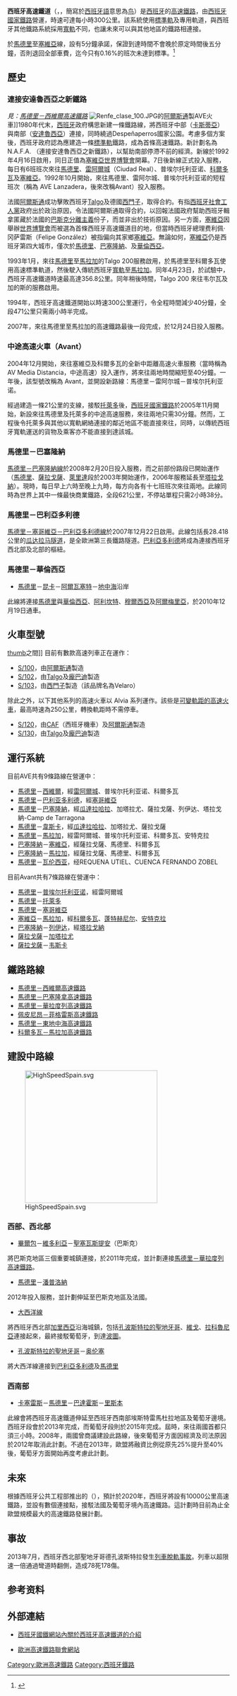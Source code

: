 {{Infobox rail system-route
|rail_name=西班牙高速鐵道<br>Alta Velocidad Española
|bgcolor=
|widthpx=
|locale={{ESP}}
|service_type=[[高速鐵路|高速鐵路]]
|begin_operation=1992年4月21日
|logo_filename=[[File:Renfe_AVE.svg|200px]]
|image_width=250px
|image=Ave Málaga2.jpg
|imagesize=250px
|system_map=Spain High Speed Rail.svg
|mapimage_width=270px
|main_stations=
|fleet_size=
|stations=
|max_speed=
|track_gauge=1435 mm
|operator=[[西班牙國鐵|西班牙國鐵]]
|website=
}}

'''西班牙高速鐵道'''（{{lang-es|'''Alta Velocidad Española'''}}，{{lang|es|'''AVE'''}}，簡寫於[[西班牙語|西班牙語]]意思為[[鸟|鸟]]）是[[西班牙|西班牙]]的[[高速鐵路|高速鐵路]]，由[[西班牙國家鐵路|西班牙國家鐵路]]營運，時速可達每小時300公里。該系統使用[[標準軌|標準軌]]及專用軌道，與西班牙其他鐵路系統採用[[寬軌|寬軌]]不同，也讓未來可以與其他地區的鐵路相連接。

於[[馬德里|馬德里]]至[[塞維亞|塞維亞]]線，設有5分鐘承諾，保證到達時間不會晚於原定時間後五分鐘，否則退回全部車費，迄今只有0.16%的班次未達到標準。<ref>{{Cite web |url=http://mstar.pixnet.net/blog/post/1635061 |title=存档副本 |access-date=2011-03-14 |archive-date=2021-05-12 |archive-url=https://web.archive.org/web/20210512103626/https://mstar.pixnet.net/blog/post/1635061 |dead-url=no }}</ref>

==歷史==
===連接安達魯西亞之新鐵路===
''見：[[馬德里－西維爾高速鐵路|馬德里－西維爾高速鐵路]]''
[[File:Renfe_clase_100.JPG|right]]的[[阿爾斯通|阿爾斯通]]製AVE火車]]1980年代末，[[西班牙|西班牙]]政府構思新建一條鐵路線，將西班牙中部（[[卡斯蒂亞|卡斯蒂亞]]）與南部（[[安達魯西亞|安達魯西亞]]）連接，同時繞過Despeñaperros國家公園。考慮多個方案後，西班牙政府認為應建造一條[[標準軌|標準軌]]鐵路，成為首條高速鐵路。新計劃名為 N.A.F.A. （連接安達魯西亞之新鐵路），以幫助南部停滯不前的經濟。新線於1992年4月16日啟用，同日正值為[[1992年世界博覽會|塞維亞世界博覽會]]開幕。7日後新線正式投入服務，每日有6班班次來往[[馬德里|馬德里]]、[[雷阿爾城|雷阿爾城]]（Ciudad Real）、普埃尔托利亚诺、[[科爾多瓦_(西班牙)|科爾多瓦]]及[[塞維亞|塞維亞]]。1992年10月開始，來往馬德里、雷阿尔城、普埃尔托利亚诺的短程班次（稱為 AVE Lanzadera，後來改稱Avant）投入服務。

法國[[阿爾斯通|阿爾斯通]]成功擊敗西班牙[[Talgo|Talgo]]及德國[[西门子公司|西門子]]，取得合約。有指[[西班牙社會工人黨|西班牙社會工人黨]]政府出於政治原因，令法國阿爾斯通取得合約，以回報法國政府幫助西班牙輯拿匿藏於法國的[[埃塔|巴斯克分離主義]]份子，而並非出於技術原因。另一方面，[[塞維亞|塞維亞]]因舉辦[[世界博覽會|世界博覽會]]而被選為首條西班牙高速鐵道目的地，但當時西班牙總理费利佩·冈萨雷斯（Felipe González）被指偏向其家鄉[[塞維亞|塞維亞]]。無論如何，[[塞維亞|塞維亞]]仍是西班牙第四大城市，僅次於[[馬德里|馬德里]]、[[巴塞隆納|巴塞隆納]]、及[[華倫西亞|華倫西亞]]。

1993年1月，來往[[馬德里|馬德里]]至[[馬拉加|馬拉加]]的Talgo 200服務啟用，於馬德里至科爾多瓦使用高速標準軌道，然後駛入傳統西班牙[[寬軌|寬軌]]至[[馬拉加|馬拉加]]。同年4月23日，於試驗中，西班牙高速鐵道時速最高達356.8公里。同年稍後時間，Talgo 200 來往韦尔瓦及加的斯的服務啟用。

1994年，西班牙高速鐵道開始以時速300公里運行，令全程時間減少40分鐘，全段471公里只需兩小時半完成。

2007年，來往馬德里至馬拉加的高速鐵路最後一段完成，於12月24日投入服務。

===中途高速火車（Avant）===
2004年12月開始，來往塞維亞及科爾多瓦的全新中距離高速火車服務（當時稱為AV Media Distancia，中途高速）投入運作，將來往兩地時間縮短至40分鐘。一年後，該型號改稱為 Avant，並開設新路線：馬德里－雷阿尔城－普埃尔托利亚诺。

經過建造一條21公里的支線，接駁[[托萊多|托萊多]]後，[[西班牙國家鐵路|西班牙國家鐵路]]於2005年11月開始，新設來往馬德里及托萊多的中途高速服務，來往兩地只需30分鐘。然而，工程後令托萊多與其他以寬軌網絡連接的鄰近地區不能直接來往，同時，以傳統西班牙寬軌運送的貨物及乘客亦不能直接到達該城。

===馬德里－巴塞隆納===
[[馬德里－巴塞隆納高速鐵路|馬德里－巴塞隆納線]]於2008年2月20日投入服務，而之前部份路段已開始運作（[[馬德里|馬德里]]、[[薩拉戈薩|薩拉戈薩]]、[[萊里達|萊里達]]段於2003年開始運作，2006年服務延長至[[塔拉戈納|塔拉戈納]]）。現時，每日早上六時至晚上九時，每方向各有十七班班次來往兩地。此線同時為世界上其中一條最快商業鐵路，全段621公里，不停站單程只需2小時38分。

===馬德里－巴利亞多利德===
[[馬德里－華拉度列高速鐵路|馬德里－塞哥維亞－巴利亞多利德線]]於2007年12月22日啟用。此線包括長28.418公里的[[瓜达拉马隧道|瓜达拉马隧道]]，是全歐洲第三長鐵路隧道。[[巴利亞多利德|巴利亞多利德]]將成為連接西班牙西北部及北部的樞紐。

===馬德里－華倫西亞===
*[[馬德里|馬德里]]－[[昆卡|昆卡]]－[[阿爾瓦塞特|阿爾瓦塞特]]－[[地中海|地中海]]沿岸
此線將連接[[馬德里|馬德里]]與[[華倫西亞|華倫西亞]]、[[阿利坎特|阿利坎特]]、[[穆爾西亞|穆爾西亞]]及[[阿爾梅里亞|阿爾梅里亞]]，於2010年12月19日通車。

==火車型號==
[[檔案:AVE_Tarragona-Madrid.jpg|thumb]]之間]]
目前有數款高速列車正在運作：

*[[西班牙國鐵100型電力動車組|S/100]]，由[[阿尔斯通公司|阿爾斯通]]製造
*[[S/102|S/102]]，由[[Talgo|Talgo]]及[[龐巴迪公司|龐巴迪]]製造
*[[西班牙國鐵103型電力動車組|S/103]]，由[[西门子公司|西門子]]製造（該品牌名為Velaro）

除此之外，以下其他系列的高速火車以 Alvia 系列運作。該些是[[軌距可變列車|可變軌距的高速火車]]，最高時速為250公里，轉換軌距時不需停車。
*[[S/120|S/120]]，由[[西班牙鐵路建設和協助股份有限公司|CAF]]（西班牙機車）及[[阿尔斯通公司|阿爾斯通]]製造
*[[S/130|S/130]]，由[[Talgo|Talgo]]及[[龐巴迪公司|龐巴迪]]製造

==運行系統==
目前AVE共有9條路線在營運中：
*[[馬德里|馬德里]]－[[西維爾|西維爾]]，經[[雷阿爾城|雷阿爾城]]、普埃尔托利亚诺、科爾多瓦
*[[馬德里|馬德里]]－[[巴利亚多利德|巴利亚多利德]]，經[[塞哥維亞|塞哥維亞]]
*[[馬德里|馬德里]]－[[巴塞隆納|巴塞隆納]]，經[[瓜达拉哈拉_(西班牙)|瓜達拉哈拉]]、加塔拉尤、薩拉戈薩、列伊达、塔拉戈納-Camp de Tarragona
*[[馬德里|馬德里]]－[[韋斯卡|韋斯卡]]，經[[瓜达拉哈拉_(西班牙)|瓜達拉哈拉]]、加塔拉尤、薩拉戈薩
*[[馬德里|馬德里]]－[[馬拉加|馬拉加]]，經雷阿爾城、普埃尔托利亚诺、科爾多瓦、安特克拉
*[[巴塞隆納|巴塞隆納]]－[[塞維亞|塞維亞]]，經薩拉戈薩、馬德里、科爾多瓦
*[[巴塞隆納|巴塞隆納]]－[[馬拉加|馬拉加]]，經薩拉戈薩、馬德里、科爾多瓦
*[[馬德里|馬德里]]－[[瓦伦西亚|瓦伦西亚]]，经REQUENA UTIEL、CUENCA FERNANDO ZOBEL

目前Avant共有7條路線在營運中：
*[[馬德里|馬德里]]－[[普埃尔托利亚诺|普埃尔托利亚诺]]，經雷阿爾城
*[[馬德里|馬德里]]－[[托萊多_(西班牙)|托萊多]]
*[[馬德里|馬德里]]－[[塞哥維亞|塞哥維亞]]
*[[塞維亞|塞維亞]]－[[馬拉加|馬拉加]]，經[[科爾多瓦_(西班牙)|科爾多瓦]]、[[蓬特赫尼尔|蓬特赫尼尔]]、[[安特克拉|安特克拉]]
*[[巴塞隆納|巴塞隆納]]－[[列伊达|列伊达]]，經[[塔拉戈納|塔拉戈納]]
*[[薩拉戈薩|薩拉戈薩]]－[[加塔拉尤|加塔拉尤]]
*[[薩拉戈薩|薩拉戈薩]]－[[韦斯卡|韦斯卡]]

== 鐵路路線 ==
* [[馬德里－西維爾高速鐵路|馬德里－西維爾高速鐵路]]
* [[馬德里－巴塞隆拿高速鐵路|馬德里－巴塞隆拿高速鐵路]]
* [[馬德里－華拉度列高速鐵路|馬德里－華拉度列高速鐵路]]
* [[佩皮尼昂－菲格雷斯高速鐵路|佩皮尼昂－菲格雷斯高速鐵路]]
* [[馬德里－東地中海高速鐵路|馬德里－東地中海高速鐵路]]
* [[科爾多瓦－馬拉加高速鐵路|科爾多瓦－馬拉加高速鐵路]]

==建設中路線==
[[File:HighSpeedSpain.svg|300px]]

===西部、西北部===
*[[畢爾包|畢爾包]]－[[維多利亞_(西班牙)|維多利亞]]－[[聖塞瓦斯提安|聖塞瓦斯提安]]（巴斯克）
將巴斯克地區三個重要城鎮連接，於2011年完成，並計劃連接[[馬德里－華拉度列高速鐵路|馬德里－華拉度列高速鐵路]]。

*[[馬德里|馬德里]]－[[潘普洛納|潘普洛納]]
2012年投入服務，並計劃伸延至巴斯克地區及法國。

*[[大西洋線|大西洋線]]
將西班牙西北部[[加里西亞|加里西亞]]沿海城鎮，包括[[孔波斯特拉的聖地牙哥|孔波斯特拉的聖地牙哥]]、[[維戈|維戈]]、[[拉科魯尼亞|拉科魯尼亞]]連接起來，最終接駁葡萄牙，到達[[波圖|波圖]]。

*[[孔波斯特拉的聖地牙哥|孔波斯特拉的聖地牙哥]]－[[奥伦塞省|奥伦塞]]
將大西洋線連接到[[巴利亞多利德|巴利亞多利德]]及[[馬德里|馬德里]]

===西南部===
*[[卡塞雷斯_(西班牙)|卡塞雷斯]]－[[馬德里|馬德里]]－[[巴達霍斯|巴達霍斯]]－[[里斯本|里斯本]]
此線會將西班牙高速鐵道伸延至西班牙西南部埃斯特雷馬杜拉地區及葡萄牙邊境。西班牙段會於2013年完成，而葡萄牙段則於2015年完成。屆時，來往兩國首都只須三小時。2008年，兩國曾商議建設此路線，後來葡萄牙方面因經濟及司法原因於2012年取消此計劃。不過在2013年，歐盟將融資比例從原先25%提升至40%後，葡萄牙方面開始再度考慮此計劃。

==未來==
根據西班牙公共工程部推出的{{link-es|交通基建策略計劃|Plan Estratégico de Infraestructuras y Transporte}}（{{lang|es|PEIT}}），預計於2020年，西班牙將設有10000公里高速鐵路，並設有數個連接點，接駁法國及葡萄牙境內高速鐵路。這計劃時目前為止全歐盟規模最大的高速鐵路發展計劃。

== 事故 ==
2013年7月，西班牙西北部聖地牙哥德孔波斯特拉發生[[2013年聖地亞哥-德孔波斯特拉火車事故|列車脫軌事故]]。列車以超限速一倍通過彎道時翻側，造成78死178傷。

==参考资料==
{{reflist}}

==外部連結==
* [https://web.archive.org/web/20091208012050/http://www.renfe.es/ave/index.html 西班牙國鐵網站內關於西班牙高速鐵道的介紹] {{es}}

* [http://www.railteam.co.uk/ 歐洲高速鐵路聯會網站] {{Wayback|url=http://www.railteam.co.uk/ |date=20130429141947 }} {{en}}
{{高速铁路}}
{{AVE}}
[[Category:歐洲高速鐵路|Category:歐洲高速鐵路]]
[[Category:西班牙鐵路|Category:西班牙鐵路]]